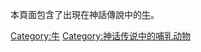 本頁面包含了出現在神話傳說中的[[牛|牛]]。
{{Commonscat|Mythological bulls}}

[[Category:牛|Category:牛]]
[[Category:神话传说中的哺乳动物|Category:神话传说中的哺乳动物]]